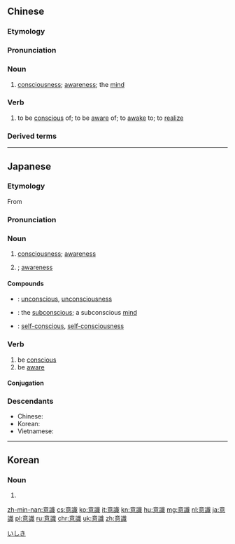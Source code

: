{{also|意识}}
==Chinese==
{{zh-forms|s=意识}}
{{zh-wp|zh|yue}}

===Etymology===
{{wasei kango||いしき|consciousness||awareness, discernment}}

===Pronunciation===
{{zh-pron
|m=yì識,tl=y
|c=ji3 sik1
|h=pfs=yi-sṳt
|mn=xm,tw:ì-sek/qz:ì-siak/zz:ì-sit
|cat=n,v
}}

===Noun===
{{zh-noun}}

# [[consciousness]]; [[awareness]]; the [[mind]]
#: {{zh-x|提高 意識|to raise '''awareness'''}}

===Verb===
{{zh-verb}}

# {{lb|zh|usually used with {{zh-l|到*}}}} to be [[conscious]] of; to be [[aware]] of; to [[awake]] to; to [[realize]]

===Derived terms===
{{zh-der|潛意識|無意識|虛假意識|意識到|意識流|有意識|意識形態|自我意識}}

{{zh-cat|Intermediate|Philosophy}}

----

==Japanese==

===Etymology===
{{wikipedia|lang=ja}}
{{ja-kanjitab|い|しき|yomi=o}}
From {{etyl|ltc|ja|sort=いしき}} {{m|ltc|意識|tr=ʔiH syik}}

===Pronunciation===
{{ja-pron|いしき|acc=a|dev=2|y=go}}

===Noun===
{{ja-noun|いしき}}

# [[consciousness]]; [[awareness]]
# {{l|en|sense|id=conscious awareness}}; [[awareness]]

====Compounds====
* {{ja-r|無意識|むいしき}}: [[unconscious]], [[unconsciousness]]
* {{ja-r|潜在意識|せんざい いしき}}: the [[subconscious]]; a subconscious [[mind]]
* {{ja-r|自己意識|じこ いしき}}: [[self-conscious]], [[self-consciousness]]

===Verb===
{{ja-verb-suru|tr=trans|いしき}}

# be [[conscious]]
# be [[aware]]

====Conjugation====
{{ja-suru|いしき}}

===Descendants===
* Chinese: {{zh-l|意識}}
* Korean: {{ko-l|의식}}
* Vietnamese: {{vi-l|ý thức}}

[[Category:ja:Philosophy|いしき]]

----

==Korean==
{{ko-hanjatab}}

===Noun===
{{ko-noun|hangeul=의식|mr=ŭisik|y=ūysik}}

# {{hanja form of|의식|[[consciousness]]}}

[[zh-min-nan:意識]]
[[cs:意識]]
[[ko:意識]]
[[it:意識]]
[[kn:意識]]
[[hu:意識]]
[[mg:意識]]
[[nl:意識]]
[[ja:意識]]
[[pl:意識]]
[[ru:意識]]
[[chr:意識]]
[[uk:意識]]
[[zh:意識]]